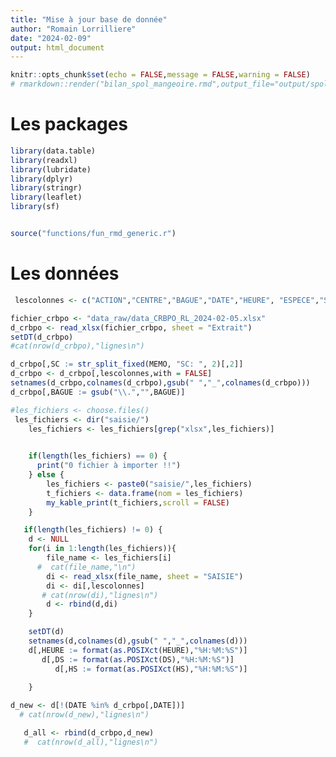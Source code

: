 ```yaml
---
title: "Mise à jour base de donnée"
author: "Romain Lorrilliere"
date: "2024-02-09"
output: html_document
---
```


```r
knitr::opts_chunk$set(echo = FALSE,message = FALSE,warning = FALSE)
# rmarkdown::render("bilan_spol_mangeoire.rmd",output_file="output/spol_mangeoire")
```
# Les packages

```r
library(data.table)
library(readxl)
library(lubridate)
library(dplyr)
library(stringr)
library(leaflet)
library(sf)


source("functions/fun_rmd_generic.r")
```

# Les données

```r
 lescolonnes <- c("ACTION","CENTRE","BAGUE","DATE","HEURE", "ESPECE","SEXE","AGE","MEMO SESSION","MEMO","FS","HS","DS","NF","CS","PI","PC","LP","LT","MA","ES","MU","COND REPR","CIRC REPR","PAYS","DEPT","LOCALITE","LIEUDIT","LAT","LON","THEME SESSION","THEME","BAGUEUR","BG","AD", "CA", "SG", "SC")
```



```r

fichier_crbpo <- "data_raw/data_CRBPO_RL_2024-02-05.xlsx"
d_crbpo <- read_xlsx(fichier_crbpo, sheet = "Extrait")
setDT(d_crbpo)
#cat(nrow(d_crbpo),"lignes\n")

d_crbpo[,SC := str_split_fixed(MEMO, "SC: ", 2)[,2]]
d_crbpo <- d_crbpo[,lescolonnes,with = FALSE]
setnames(d_crbpo,colnames(d_crbpo),gsub(" ","_",colnames(d_crbpo)))
d_crbpo[,BAGUE := gsub("\\.","",BAGUE)]

```



```r

#les_fichiers <- choose.files()
 les_fichiers <- dir("saisie/")
    les_fichiers <- les_fichiers[grep("xlsx",les_fichiers)]

  
    if(length(les_fichiers) == 0) {
      print("0 fichier à importer !!")
    } else {
        les_fichiers <- paste0("saisie/",les_fichiers)
        t_fichiers <- data.frame(nom = les_fichiers)
        my_kable_print(t_fichiers,scroll = FALSE)
    }

```



```r
   if(length(les_fichiers) != 0) {
    d <- NULL
    for(i in 1:length(les_fichiers)){
        file_name <- les_fichiers[i]
      #  cat(file_name,"\n")
        di <- read_xlsx(file_name, sheet = "SAISIE")
        di <- di[,lescolonnes]
       # cat(nrow(di),"lignes\n")
        d <- rbind(d,di)
    }

    setDT(d)
    setnames(d,colnames(d),gsub(" ","_",colnames(d)))
    d[,HEURE := format(as.POSIXct(HEURE),"%H:%M:%S")]
       d[,DS := format(as.POSIXct(DS),"%H:%M:%S")]
          d[,HS := format(as.POSIXct(HS),"%H:%M:%S")]
          
    }
```   


   
```r

d_new <- d[!(DATE %in% d_crbpo[,DATE])]
  # cat(nrow(d_new),"lignes\n")

   d_all <- rbind(d_crbpo,d_new)
   #  cat(nrow(d_all),"lignes\n")
   
    
```
    